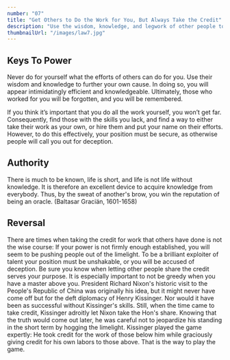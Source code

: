 ```yaml
---
number: "07"
title: "Get Others to Do the Work for You, But Always Take the Credit"
description: "Use the wisdom, knowledge, and legwork of other people to further your own cause. Not only will such assistance save you valuable time and energy, it will give you a godlike aura of efficiency and speed. In the end your helpers will be forgotten and you will be remembered. Never do yourself what others can do for you."
thumbnailUrl: "/images/law7.jpg"
---
```


## Keys To Power

Never do for yourself what the efforts of others can do for you. Use their wisdom and knowledge to further your own cause. In doing so, you will appear intimidatingly efficient and knowledgeable. Ultimately, those who worked for you will be forgotten, and you will be remembered.

If you think it’s important that you do all the work yourself, you won’t get far. Consequently, find those with the skills you lack, and find a way to either take their work as your own, or hire them and put your name on their efforts. However, to do this effectively, your position must be secure, as otherwise people will call you out for deception.

## Authority

There is much to be known, life is short, and life is not life without knowledge. It is therefore an excellent device to acquire knowledge from everybody. Thus, by the sweat of another's brow, you win the reputation of being an oracle. (Baltasar Graciän, 1601-1658)

## Reversal

There are times when taking the credit for work that others have done is not the wise course: If your power is not firmly enough established, you will seem to be pushing people out of the limelight. To be a brilliant exploiter of talent your position must be unshakable, or you will be accused of deception. Be sure you know when letting other people share the credit serves your purpose. It is especially important to not be greedy when you have a master above you. President Richard Nixon's historic visit to the People's Republic of China was originally his idea, but it might never have come off but for the deft diplomacy of Henry Kissinger. Nor would it have been as successful without Kissinger's skills. Still, when the time came to take credit, Kissinger adroitly let Nixon take the Hon's share. Knowing that the truth would come out later, he was careful not to jeopardize his standing in the short term by hogging the limelight. Kissinger played the game expertly: He took credit for the work of those below him while graciously giving credit for his own labors to those above. That is the way to play the game.
